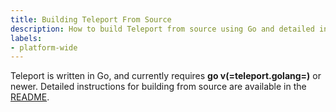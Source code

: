 ```yaml
---
title: Building Teleport From Source
description: How to build Teleport from source using Go and detailed instructions for building from source.
labels:
- platform-wide
---
```


Teleport is written in Go, and currently requires **go v(=teleport.golang=)** or
newer. Detailed instructions for building from source are available in the
[README](https://github.com/gravitational/teleport#building-teleport).
